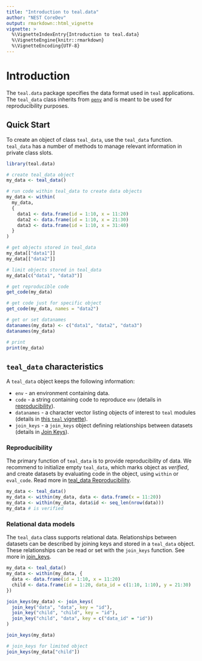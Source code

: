 ```yaml
---
title: "Introduction to teal.data"
author: "NEST CoreDev"
output: rmarkdown::html_vignette
vignette: >
  %\VignetteIndexEntry{Introduction to teal.data}
  %\VignetteEngine{knitr::rmarkdown}
  %\VignetteEncoding{UTF-8}
---
```


# Introduction

The `teal.data` package specifies the data format used in `teal` applications. 
The `teal_data` class inherits from [`qenv`](https://insightsengineering.github.io/teal.code/latest-tag/articles/qenv.html) and is meant to be used for reproducibility purposes. 

## Quick Start

To create an object of class `teal_data`, use the `teal_data` function.
`teal_data` has a number of methods to manage relevant information in private class slots.

```r
library(teal.data)

# create teal_data object
my_data <- teal_data()

# run code within teal_data to create data objects
my_data <- within(
  my_data,
  {
    data1 <- data.frame(id = 1:10, x = 11:20)
    data2 <- data.frame(id = 1:10, x = 21:30)
    data3 <- data.frame(id = 1:10, x = 31:40)
  }
)

# get objects stored in teal_data
my_data[["data1"]]
my_data[["data2"]]

# limit objects stored in teal_data
my_data[c("data1", "data3")]

# get reproducible code
get_code(my_data)

# get code just for specific object
get_code(my_data, names = "data2")

# get or set datanames
datanames(my_data) <- c("data1", "data2", "data3")
datanames(my_data)

# print
print(my_data)
```


## `teal_data` characteristics

A `teal_data` object keeps the following information:

- `env` - an environment containing data.
- `code` - a string containing code to reproduce `env` (details in [reproducibility](teal-data-reproducibility.html)).
- `datanames` - a character vector listing objects of interest to `teal` modules (details in [this `teal` vignette](https://insightsengineering.github.io/teal/latest-tag/articles/including-data-in-teal-applications.html)).
- `join_keys` - a `join_keys` object defining relationships between datasets (details in [Join Keys](join-keys.html)).

### Reproducibility

The primary function of `teal_data` is to provide reproducibility of data.
We recommend to initialize empty `teal_data`, which marks object as _verified_, and create datasets by evaluating code in the object, using `within` or `eval_code`.
Read more in [teal_data Reproducibility](teal-data-reproducibility.html).

```r
my_data <- teal_data()
my_data <- within(my_data, data <- data.frame(x = 11:20))
my_data <- within(my_data, data$id <- seq_len(nrow(data)))
my_data # is verified
```


### Relational data models

The `teal_data` class supports relational data.
Relationships between datasets can be described by joining keys and stored in a `teal_data` object.
These relationships can be read or set with the `join_keys` function.
See more in [join_keys](join-keys.html).

```r
my_data <- teal_data()
my_data <- within(my_data, {
  data <- data.frame(id = 1:10, x = 11:20)
  child <- data.frame(id = 1:20, data_id = c(1:10, 1:10), y = 21:30)
})

join_keys(my_data) <- join_keys(
  join_key("data", "data", key = "id"),
  join_key("child", "child", key = "id"),
  join_key("child", "data", key = c("data_id" = "id"))
)

join_keys(my_data)

# join_keys for limited object
join_keys(my_data["child"])
```
